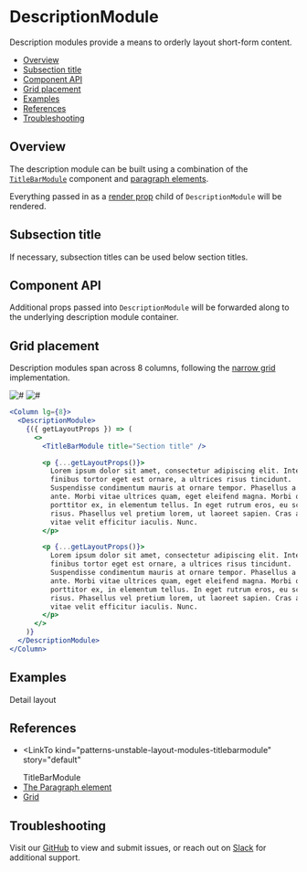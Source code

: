 
# DescriptionModule

Description modules provide a means to orderly layout short-form content.

- [Overview](#overview)
- [Subsection title](#subsection-title)
- [Component API](#component-api)
- [Grid placement](#grid-placement)
- [Examples](#examples)
- [References](#references)
- [Troubleshooting](#troubleshooting)

## Overview

The description module can be built using a combination of the [`TitleBarModule`](#references) component and [paragraph elements](#references).

Everything passed in as a [render prop](#references) child of `DescriptionModule` will be rendered.

<Canvas>
  <Story
    id="patterns-unstable-layout-modules-descriptionmodule--default"
    parameters={parameters}
  />
</Canvas>

## Subsection title

If necessary, subsection titles can be used below section titles.

<Canvas>
  <Story
    id="patterns-unstable-layout-modules-descriptionmodule--subsection-title"
    parameters={parameters}
  />
</Canvas>

## Component API

<ArgsTable />

Additional props passed into `DescriptionModule` will be forwarded along to the underlying description module container.

## Grid placement

Description modules span across 8 columns, following the [narrow grid](#references) implementation.

<Row>
  <Column>
    <img alt="#" src="#" />
  </Column>

  <Column>
    <img alt="#" src="#" />
  </Column>
</Row>

```jsx
<Column lg={8}>
  <DescriptionModule>
    {({ getLayoutProps }) => (
      <>
        <TitleBarModule title="Section title" />

        <p {...getLayoutProps()}>
          Lorem ipsum dolor sit amet, consectetur adipiscing elit. Integer
          finibus tortor eget est ornare, a ultrices risus tincidunt.
          Suspendisse condimentum mauris at ornare tempor. Phasellus a arcu
          ante. Morbi vitae ultrices quam, eget eleifend magna. Morbi quis
          porttitor ex, in elementum tellus. In eget rutrum eros, eu scelerisque
          risus. Phasellus vel pretium lorem, ut laoreet sapien. Cras ac purus
          vitae velit efficitur iaculis. Nunc.
        </p>

        <p {...getLayoutProps()}>
          Lorem ipsum dolor sit amet, consectetur adipiscing elit. Integer
          finibus tortor eget est ornare, a ultrices risus tincidunt.
          Suspendisse condimentum mauris at ornare tempor. Phasellus a arcu
          ante. Morbi vitae ultrices quam, eget eleifend magna. Morbi quis
          porttitor ex, in elementum tellus. In eget rutrum eros, eu scelerisque
          risus. Phasellus vel pretium lorem, ut laoreet sapien. Cras ac purus
          vitae velit efficitur iaculis. Nunc.
        </p>
      </>
    )}
  </DescriptionModule>
</Column>
```

## Examples

<LinkTo kind="patterns-unstable-layout-examples" story="detail">
  Detail layout
</LinkTo>

## References

- <LinkTo
    kind="patterns-unstable-layout-modules-titlebarmodule"
    story="default"
  >
    TitleBarModule
  </LinkTo>
- [The Paragraph element](https://developer.mozilla.org/en-US/docs/Web/HTML/Element/p)
- [Grid](https://react.carbondesignsystem.com/?path=/docs/grid--narrow)

## Troubleshooting

Visit our [GitHub](https://github.com/carbon-design-system/ibm-security) to view and submit issues, or reach out on [Slack](https://app.slack.com/client/T1V6D3RT7/CRV39QKP0) for additional support.
